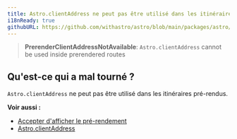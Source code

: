 ```yaml
---
title: Astro.clientAddress ne peut pas être utilisé dans les itinéraires pré-rendus.
i18nReady: true
githubURL: https://github.com/withastro/astro/blob/main/packages/astro/src/core/errors/errors-data.ts
---
```


> **PrerenderClientAddressNotAvailable**: `Astro.clientAddress` cannot be used inside prerendered routes

## Qu'est-ce qui a mal tourné ?
`Astro.clientAddress` ne peut pas être utilisé dans les itinéraires pré-rendus.

**Voir aussi :**
-  [Accepter d'afficher le pré-rendement](/fr/guides/server-side-rendering/#accepter-le-pré-rendu-en-mode-server)
-  [Astro.clientAddress](/fr/reference/api-reference/#astroclientaddress)


